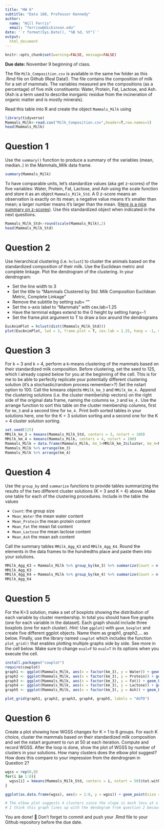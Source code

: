 ```yaml
---
title: "HW 6"
subtitle: "Data 180, Professor Kennedy"
author: 
  name: "Will Ferris"
  email: "ferrisw@dickinson.edu"
date: '`r format(Sys.Date(), "%B %d, %Y")`'
output: 
  html_document
---
```


```r
knitr::opts_chunk$set(warning=FALSE, message=FALSE)
```

**Due date:** November 9 beginning of class.


The file `Milk_Composition.csv` is available in the same hw folder as this .Rmd file on Github (Real Data!). The file contains the composition of milk for a set of mammals. The variables measured are the compositions (as a percentage) of five milk constituents: Water, Protein, Fat, Lactose, and Ash. (Ash is a term used to describe inorganic residue from the incineration of organic matter and is mostly minerals).

Read this table into R and create the object `Mammals_Milk` using

```r
library(tidyverse)
Mammals_Milk<-read.csv("Milk_Composition.csv",header=T,row.names=1)
head(Mammals_Milk)
```

# Question 1
Use the `summary()` function to produce a summary of the variables (mean, median..) in the Mammals_Milk data frame.

```r
summary(Mammals_Milk)
```

To have comparable units, let's standardize values (aka get z-scores) of the five variables: Water, Protein, Fat, Lactose, and Ash using the scale function and store it as an object `Mammals_Milk_Std`. A 0 z-score means an observation is exactly on its mean; a negative value means it's smaller than mean; a larger number means it's larger than the mean. ([Here is a nice summary on z-scores](https://www.simplypsychology.org/z-score.html)). Use this standardized object when indicated in the next questions. 

```r
Mammals_Milk_Std<-round(scale(Mammals_Milk),2)
head(Mammals_Milk_Std)
```
# Question 2
Use hierarchical clustering (i.e. `hclust`) to cluster the animals based on the standardized composition of their milk. Use the Euclidean metric and complete linkage. Plot the dendrogram of the clustering. In your dendrogram: 

*	Set the line width to 3
*	Set the title to “Mammals Clustered by Std. Milk Composition \n Euclidean Metric, Complete Linkage”
*	Remove the subtitle by setting sub= ""
*	Set the x-axis label to “Mammals” with cex.lab=1.25
*	Have the terminal edges extend to the 0 height by setting hang=-1
*	Set the frame.plot argument to T to draw a box around the dendrograms

```r
EucAnimPlot = hclust(dist((Mammals_Milk_Std)))
plot(EucAnimPlot, lwd = 3, frame.plot = T, cex.lab = 1.25, hang = -1, main = "Mammals Clustered by Std. Milk Composition \n Euclidean Metric, Complete Linkage", xlab = "Mammals", ylab = "", sub = "")

```

# Question 3
For k = 3 and k = 4, perform a k-means clustering of the mammals based on their standardized milk composition. Before clustering, set the seed to 125, which I already copied below for you at the beginning of the cell. This is for me to be able to perfectly replicate your potentially different clustering solution (it's a stochastic/random process remember>?) Set the nstart option to 100. Call the kmeans objects `MMilk_km_3` and `MMilk_km_4.` Append the clustering solutions (i.e. the cluster membership vectors) on the right side of the original data frame, naming the columns `km_3` and `km_4.` Use the arrange function to sort this table on the cluster membership columns, first for `km_3` and a second time for `km_4.` Print both sorted tables in your solutions here, one for the K = 3 solution sorting and a second one for the K = 4 cluster solution sorting.

```r
set.seed(125)
MMilk_km_3 = kmeans(Mammals_Milk_Std, centers = 3, nstart = 100)
MMilk_km_4 = kmeans(Mammals_Milk, centers = 4, nstart = 100)
Mammals_Milk = data.frame(Mammals_Milk, km_3=MMilk_km_3$cluster, km_4=MMilk_km_4$cluster)
Mammals_Milk %>% arrange(km_3)
Mammals_Milk %>% arrange(km_4)
```

# Question 4
Use the `group_by` and `summarize` functions to provide tables summarizing the results of the two different cluster solutions (K = 3 and K = 4) above. Make one table for each of the clustering procedures. Include in the table the values

*	`Count`: the group size
*	`Mean_Water` the mean water content
*	`Mean_Protein` the mean protein content
*	`Mean_Fat` the mean fat content
*	`Mean_Lactose` the mean lactose content
*	`Mean_Ash` the mean ash content

Call the summary tables `MMilk_Agg_K3` and `MMilk_Agg_K4`. Round the elements in the data frames to the hundredths place and paste them into your solutions.

```r
MMilk_Agg_K3 = Mammals_Milk %>% group_by(km_3) %>% summarize(Count = n(), Mean_Water = mean(Water), Mean_Protein = mean(Protein), Mean_Fat = mean(Fat), Mean_Lactose = mean(Lactose), Mean_Ash = mean(Ash)) %>% round(2)
MMilk_Agg_K3
MMilk_Agg_K4 = Mammals_Milk %>% group_by(km_4) %>% summarize(Count = n(), Mean_Water = mean(Water), Mean_Protein = mean(Protein), Mean_Fat = mean(Fat), Mean_Lactose = mean(Lactose), Mean_Ash = mean(Ash)) %>% round(2)
MMilk_Agg_K4
```
# Question 5
For the K=3 solution, make a set of boxplots showing the distribution of each variable by cluster membership. In total you should have five graphs (one for each variable in the dataset). Each graph should include three boxplots (one for each cluster). *Hint:* Use `ggplot2` with `geom_boxplot` and create five different ggplot objects. Name them as graph1, graph2,... as below. Finally, use the library named `cowplot` which includes the function `plot_grid()` that enables plotting multiple graphs side by side. See more in the cell below. Make sure to change `eval=F` to `eval=T` in its options when you execute the cell.

```r
install.packages("cowplot")
require(cowplot)
graph1 <- ggplot(Mammals_Milk, aes(x = factor(km_3), y = Water)) + geom_boxplot()
graph2 <- ggplot(Mammals_Milk, aes(x = factor(km_3), y = Protein)) + geom_boxplot()
graph3 <- ggplot(Mammals_Milk, aes(x = factor(km_3), y = Fat)) + geom_boxplot()
graph4 <- ggplot(Mammals_Milk, aes(x = factor(km_3), y = Lactose)) + geom_boxplot()
graph5 <- ggplot(Mammals_Milk, aes(x = factor(km_3), y = Ash)) + geom_boxplot()

plot_grid(graph1, graph2, graph3, graph4, graph5, labels = "AUTO")

```

# Question 6
Create a plot showing how WGSS changes for K = 1 to 8 groups. For each K choice, cluster the mammals based on their standardized milk composition and set the nstart argument to run at 50 at each iteration. Compute and record WGSS. After the loop is done, show the plot of WGSS by number of clusters in your solutions. How many clusters does the elbow plot suggest? How does this compare to your impression from the dendrogram in Question 2?

```r
wgss = rep(0,8)
for(i in 1:8){
  wgss[i] = kmeans(Mammals_Milk_Std, centers = i, nstart = 50)$tot.withinss
}

ggplot(as.data.frame(wgss), aes(x = 1:8, y = wgss)) + geom_point(size = 2) + geom_line(linetype = "dashed")

# The elbow plot suggests 4 clusters since the slope is much less at x = 4
# I think this graph lines up with the dendogram from question 2 because if you cut the dendogram at 4, we would break the set into just 3 clusters
```


You are done! 🏁 Don't forget to commit and push your .Rmd file to your Github repository before the due date.


